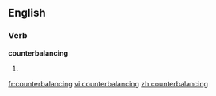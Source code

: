 
==English==

===Verb===
'''counterbalancing'''

# {{present participle of|[[counterbalance]]}}

[[fr:counterbalancing]]
[[vi:counterbalancing]]
[[zh:counterbalancing]]